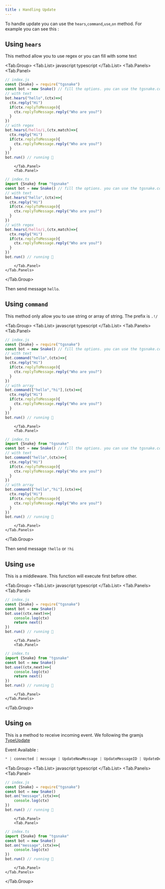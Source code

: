 ```yaml
--- 
title : Handling Update
--- 
```


To handle update you can use the `hears`,`command`,`use`,`on` method. For example you can see this : 

## Using `hears` 
This method allow you to use regex or you can fill with some text 

<Tab.Group>
    <Tab.List>
        <TabName>javascript</TabName> 
        <TabName>typescript</TabName>
    </Tab.List>
    <Tab.Panels> 
        <Tab.Panel>
```ts 
// index.js
const {Snake} = require("tgsnake")
const bot = new Snake() // fill the options. you can use the tgsnake.config.js file.
// with text 
bot.hears("hello",(ctx)=>{
  ctx.reply("Hi") 
  if(ctx.replyToMessage){ 
    ctx.replyToMessage.reply("Who are you?")
  }
})
// with regex 
bot.hears(/hello/i,(ctx,match)=>{
  ctx.reply("Hi") 
  if(ctx.replyToMessage){ 
    ctx.replyToMessage.reply("Who are you?")
  }
})
bot.run() // running 🐍
```
        </Tab.Panel>
        <Tab.Panel>
```ts 
// index.ts
import {Snake} from "tgsnake"
const bot = new Snake() // fill the options. you can use the tgsnake.config.js file.
// with text 
bot.hears("hello",(ctx)=>{
  ctx.reply("Hi") 
  if(ctx.replyToMessage){ 
    ctx.replyToMessage.reply("Who are you?")
  }
})
// with regex 
bot.hears(/hello/i,(ctx,match)=>{
  ctx.reply("Hi") 
  if(ctx.replyToMessage){ 
    ctx.replyToMessage.reply("Who are you?")
  }
})
bot.run() // running 🐍
```
        </Tab.Panel>
    </Tab.Panels>
</Tab.Group>

Then send message `hello`.

## Using `command`
This method only allow you to use string or array of string. The prefix is `.!/`  

<Tab.Group>
    <Tab.List>
        <TabName>javascript</TabName> 
        <TabName>typescript</TabName>
    </Tab.List>
    <Tab.Panels> 
        <Tab.Panel>
```ts 
// index.js
const {Snake} = require("tgsnake")
const bot = new Snake() // fill the options. you can use the tgsnake.config.js file.
// with text 
bot.command("hello",(ctx)=>{
  ctx.reply("Hi") 
  if(ctx.replyToMessage){ 
    ctx.replyToMessage.reply("Who are you?")
  }
})
// with array
bot.command(["hello","hi"],(ctx)=>{
  ctx.reply("Hi") 
  if(ctx.replyToMessage){ 
    ctx.replyToMessage.reply("Who are you?")
  }
})
bot.run() // running 🐍
```
        </Tab.Panel>
        <Tab.Panel>
```ts 
// index.ts
import {Snake} from "tgsnake"
const bot = new Snake() // fill the options. you can use the tgsnake.config.js file.
// with text 
bot.command("hello",(ctx)=>{
  ctx.reply("Hi") 
  if(ctx.replyToMessage){ 
    ctx.replyToMessage.reply("Who are you?")
  }
})
// with array
bot.command(["hello","hi"],(ctx)=>{
  ctx.reply("Hi") 
  if(ctx.replyToMessage){ 
    ctx.replyToMessage.reply("Who are you?")
  }
})
bot.run() // running 🐍
```
        </Tab.Panel>
    </Tab.Panels>
</Tab.Group>

Then send message `!hello` or `!hi` 
## Using `use`
This is a middleware. This function will execute first before other. 

<Tab.Group>
    <Tab.List>
        <TabName>javascript</TabName> 
        <TabName>typescript</TabName>
    </Tab.List>
    <Tab.Panels> 
        <Tab.Panel>
```ts 
// index.js
const {Snake} = require("tgsnake")
const bot = new Snake() 
bot.use((ctx,next)=>{
    console.log(ctx)
    return next()
})
bot.run() // running 🐍
```
        </Tab.Panel>
        <Tab.Panel>
```ts 
// index.ts
import {Snake} from "tgsnake"
const bot = new Snake() 
bot.use((ctx,next)=>{
    console.log(ctx)
    return next()
})
bot.run() // running 🐍
```
        </Tab.Panel>
    </Tab.Panels>
</Tab.Group>

## Using `on` 
This is a method to receive incoming event. We following the gramjs [TypeUpdate](https://gram.js.org/beta/modules/tl_api.api.html#typeupdate)   

Event Available : 
```ts
* | connected | message | UpdateNewMessage | UpdateMessageID | UpdateDeleteMessages | UpdateUserTyping | UpdateChatUserTyping | UpdateChatParticipants | UpdateUserStatus | UpdateUserName | UpdateUserPhoto | UpdateNewEncryptedMessage | UpdateEncryptedChatTyping | UpdateEncryption | UpdateEncryptedMessagesRead | UpdateChatParticipantAdd | UpdateChatParticipantDelete | UpdateDcOptions | UpdateNotifySettings | UpdateServiceNotification | UpdatePrivacy | UpdateUserPhone | UpdateReadHistoryInbox | UpdateReadHistoryOutbox | UpdateWebPage | UpdateReadMessagesContents | UpdateChannelTooLong | UpdateChannel | UpdateNewChannelMessage | UpdateReadChannelInbox | UpdateDeleteChannelMessages | UpdateChannelMessageViews | UpdateChatParticipantAdmin | UpdateNewStickerSet | UpdateStickerSetsOrder | UpdateStickerSets | UpdateSavedGifs | UpdateBotInlineQuery | UpdateBotInlineSend | UpdateEditChannelMessage | UpdateBotCallbackQuery | UpdateEditMessage | UpdateInlineBotCallbackQuery | UpdateReadChannelOutbox | UpdateDraftMessage | UpdateReadFeaturedStickers | UpdateRecentStickers | UpdateConfig | UpdatePtsChanged | UpdateChannelWebPage | UpdateDialogPinned | UpdatePinnedDialogs | UpdateBotWebhookJSON | UpdateBotWebhookJSONQuery | UpdateBotShippingQuery | UpdateBotPrecheckoutQuery | UpdatePhoneCall | UpdateLangPackTooLong | UpdateLangPack | UpdateFavedStickers | UpdateChannelReadMessagesContents | UpdateContactsReset | UpdateChannelAvailableMessages | UpdateDialogUnreadMark | UpdateMessagePoll | UpdateChatDefaultBannedRights | UpdateFolderPeers | UpdatePeerSettings | UpdatePeerLocated | UpdateNewScheduledMessage | UpdateDeleteScheduledMessages | UpdateTheme | UpdateGeoLiveViewed | UpdateLoginToken | UpdateMessagePollVote | UpdateDialogFilter | UpdateDialogFilterOrder | UpdateDialogFilters | UpdatePhoneCallSignalingData | UpdateChannelMessageForwards | UpdateReadChannelDiscussionInbox | UpdateReadChannelDiscussionOutbox | UpdatePeerBlocked | UpdateChannelUserTyping | UpdatePinnedMessages | UpdatePinnedChannelMessages | UpdateChat | UpdateGroupCallParticipants | UpdateGroupCall | UpdatePeerHistoryTTL | UpdateChatParticipant | UpdateChannelParticipant | UpdateBotStopped | UpdateGroupCallConnection | UpdateBotCommands
```

<Tab.Group>
    <Tab.List>
        <TabName>javascript</TabName> 
        <TabName>typescript</TabName>
    </Tab.List>
    <Tab.Panels> 
        <Tab.Panel>
```ts 
// index.js
const {Snake} = require("tgsnake")
const bot = new Snake() 
bot.on("message",(ctx)=>{
    console.log(ctx)
})
bot.run() // running 🐍
```
        </Tab.Panel>
        <Tab.Panel>
```ts 
// index.ts
import {Snake} from "tgsnake"
const bot = new Snake() 
bot.on("message",(ctx)=>{
    console.log(ctx)
})
bot.run() // running 🐍
```
        </Tab.Panel>
    </Tab.Panels>
</Tab.Group>

